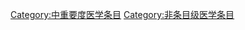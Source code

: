 {{Wikipedia category}}
{{emptycat}}
{{catmore|Wikipedia:医学专题}}

[[Category:中重要度医学条目|Category:中重要度医学条目]]
[[Category:非条目级医学条目|Category:非条目级医学条目]]